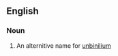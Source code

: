 ==English==

===Noun===
{{en-noun|sg=[[eka]]-[[radium]]|-}}

#{{element}} An alternitive name for [[unbinilium]]